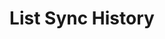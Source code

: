 ---
title: "List Sync History"
description: "List a log of all batch sync jobs for the current connection."
openapi: "GET /syncs"
---